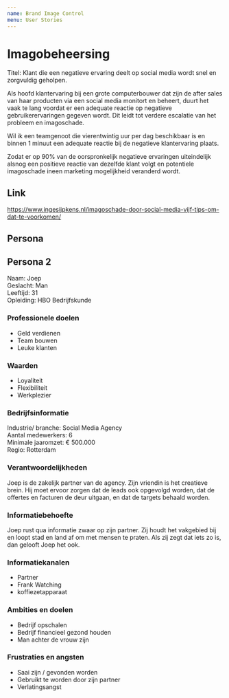 ```yaml
---
name: Brand Image Control
menu: User Stories
---
```



Imagobeheersing
===============


Titel: Klant die een negatieve ervaring deelt op social media wordt snel en zorgvuldig geholpen.

Als hoofd klantervaring bij een grote computerbouwer dat zijn de after sales van haar producten via een social media monitort en beheert, duurt het vaak te lang voordat er een adequate reactie op negatieve gebruikerervaringen gegeven wordt. Dit leidt tot verdere escalatie van het probleem en imagoschade.

Wil ik een teamgenoot die vierentwintig uur per dag beschikbaar is en binnen 1 minuut een adequate reactie bij de negatieve klantervaring plaats.

Zodat er op 90% van de oorspronkelijk negatieve ervaringen uiteindelijk alsnog een positieve reactie van dezelfde klant volgt en potentiele imagoschade ineen marketing mogelijkheid veranderd wordt.


## Link

https://www.ingesijpkens.nl/imagoschade-door-social-media-vijf-tips-om-dat-te-voorkomen/


## Persona

<UserPersona data={erin}/>

## Persona 2

Naam: Joep   
Geslacht: Man    
Leeftijd: 31     
Opleiding: HBO Bedrijfskunde     


### Professionele doelen

- Geld verdienen   
- Team bouwen   
- Leuke klanten


### Waarden

- Loyaliteit
- Flexibiliteit   
- Werkplezier

### Bedrijfsinformatie

Industrie/ branche: Social Media Agency  
Aantal medewerkers: 6   
Minimale jaaromzet: € 500.000   
Regio: Rotterdam    


### Verantwoordelijkheden

Joep is de zakelijk partner van de agency. Zijn vriendin is het creatieve brein. Hij moet ervoor zorgen dat de leads ook opgevolgd worden, dat de offertes en facturen de deur uitgaan, en dat de targets behaald worden.
 

### Informatiebehoefte

Joep rust qua informatie zwaar op zijn partner. Zij houdt het vakgebied bij en loopt stad en land af om met mensen te praten. Als zij zegt dat iets zo is, dan gelooft Joep het ook.


### Informatiekanalen

- Partner
- Frank Watching   
- koffiezetapparaat    


### Ambities en doelen

- Bedrijf opschalen
- Bedrijf financieel gezond houden   
- Man achter de vrouw zijn   


### Frustraties en angsten

- Saai zijn / gevonden worden  
- Gebruikt te worden door zijn partner
- Verlatingsangst 
